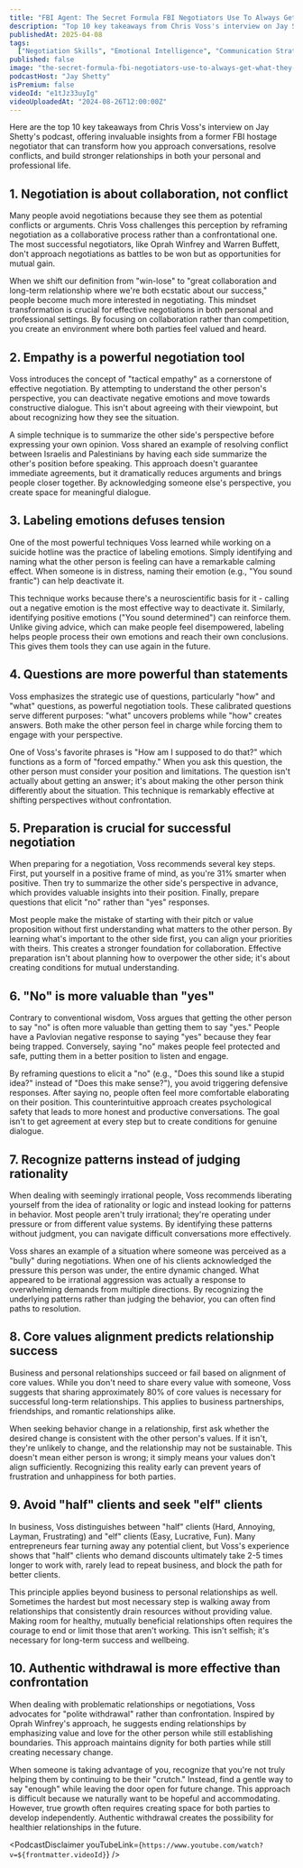 ```yaml
---
title: "FBI Agent: The Secret Formula FBI Negotiators Use To Always Get What They Want"
description: "Top 10 key takeaways from Chris Voss's interview on Jay Shetty's podcast, offering invaluable insights from a former FBI hostage negotiator that can transform how you approach conversations, resolve conflicts, and build stronger relationships in both your personal and professional life."
publishedAt: 2025-04-08
tags:
  ["Negotiation Skills", "Emotional Intelligence", "Communication Strategies"]
published: false
image: "the-secret-formula-fbi-negotiators-use-to-always-get-what-they-want.jpg"
podcastHost: "Jay Shetty"
isPremium: false
videoId: "e1tJz33uyIg"
videoUploadedAt: "2024-08-26T12:00:00Z"
---
```



<PodcastSummaryPageLayout frontmatter={frontmatter}>

Here are the top 10 key takeaways from Chris Voss's interview on Jay Shetty's podcast, offering invaluable insights from a former FBI hostage negotiator that can transform how you approach conversations, resolve conflicts, and build stronger relationships in both your personal and professional life.

## 1. Negotiation is about collaboration, not conflict

Many people avoid negotiations because they see them as potential conflicts or arguments. Chris Voss challenges this perception by reframing negotiation as a collaborative process rather than a confrontational one. The most successful negotiators, like Oprah Winfrey and Warren Buffett, don't approach negotiations as battles to be won but as opportunities for mutual gain.

When we shift our definition from "win-lose" to "great collaboration and long-term relationship where we're both ecstatic about our success," people become much more interested in negotiating. This mindset transformation is crucial for effective negotiations in both personal and professional settings. By focusing on collaboration rather than competition, you create an environment where both parties feel valued and heard.

## 2. Empathy is a powerful negotiation tool

Voss introduces the concept of "tactical empathy" as a cornerstone of effective negotiation. By attempting to understand the other person's perspective, you can deactivate negative emotions and move towards constructive dialogue. This isn't about agreeing with their viewpoint, but about recognizing how they see the situation.

A simple technique is to summarize the other side's perspective before expressing your own opinion. Voss shared an example of resolving conflict between Israelis and Palestinians by having each side summarize the other's position before speaking. This approach doesn't guarantee immediate agreements, but it dramatically reduces arguments and brings people closer together. By acknowledging someone else's perspective, you create space for meaningful dialogue.

## 3. Labeling emotions defuses tension

One of the most powerful techniques Voss learned while working on a suicide hotline was the practice of labeling emotions. Simply identifying and naming what the other person is feeling can have a remarkable calming effect. When someone is in distress, naming their emotion (e.g., "You sound frantic") can help deactivate it.

This technique works because there's a neuroscientific basis for it - calling out a negative emotion is the most effective way to deactivate it. Similarly, identifying positive emotions ("You sound determined") can reinforce them. Unlike giving advice, which can make people feel disempowered, labeling helps people process their own emotions and reach their own conclusions. This gives them tools they can use again in the future.

## 4. Questions are more powerful than statements

Voss emphasizes the strategic use of questions, particularly "how" and "what" questions, as powerful negotiation tools. These calibrated questions serve different purposes: "what" uncovers problems while "how" creates answers. Both make the other person feel in charge while forcing them to engage with your perspective.

One of Voss's favorite phrases is "How am I supposed to do that?" which functions as a form of "forced empathy." When you ask this question, the other person must consider your position and limitations. The question isn't actually about getting an answer; it's about making the other person think differently about the situation. This technique is remarkably effective at shifting perspectives without confrontation.

## 5. Preparation is crucial for successful negotiation

When preparing for a negotiation, Voss recommends several key steps. First, put yourself in a positive frame of mind, as you're 31% smarter when positive. Then try to summarize the other side's perspective in advance, which provides valuable insights into their position. Finally, prepare questions that elicit "no" rather than "yes" responses.

Most people make the mistake of starting with their pitch or value proposition without first understanding what matters to the other person. By learning what's important to the other side first, you can align your priorities with theirs. This creates a stronger foundation for collaboration. Effective preparation isn't about planning how to overpower the other side; it's about creating conditions for mutual understanding.

## 6. "No" is more valuable than "yes"

Contrary to conventional wisdom, Voss argues that getting the other person to say "no" is often more valuable than getting them to say "yes." People have a Pavlovian negative response to saying "yes" because they fear being trapped. Conversely, saying "no" makes people feel protected and safe, putting them in a better position to listen and engage.

By reframing questions to elicit a "no" (e.g., "Does this sound like a stupid idea?" instead of "Does this make sense?"), you avoid triggering defensive responses. After saying no, people often feel more comfortable elaborating on their position. This counterintuitive approach creates psychological safety that leads to more honest and productive conversations. The goal isn't to get agreement at every step but to create conditions for genuine dialogue.

## 7. Recognize patterns instead of judging rationality

When dealing with seemingly irrational people, Voss recommends liberating yourself from the idea of rationality or logic and instead looking for patterns in behavior. Most people aren't truly irrational; they're operating under pressure or from different value systems. By identifying these patterns without judgment, you can navigate difficult conversations more effectively.

Voss shares an example of a situation where someone was perceived as a "bully" during negotiations. When one of his clients acknowledged the pressure this person was under, the entire dynamic changed. What appeared to be irrational aggression was actually a response to overwhelming demands from multiple directions. By recognizing the underlying patterns rather than judging the behavior, you can often find paths to resolution.

## 8. Core values alignment predicts relationship success

Business and personal relationships succeed or fail based on alignment of core values. While you don't need to share every value with someone, Voss suggests that sharing approximately 80% of core values is necessary for successful long-term relationships. This applies to business partnerships, friendships, and romantic relationships alike.

When seeking behavior change in a relationship, first ask whether the desired change is consistent with the other person's values. If it isn't, they're unlikely to change, and the relationship may not be sustainable. This doesn't mean either person is wrong; it simply means your values don't align sufficiently. Recognizing this reality early can prevent years of frustration and unhappiness for both parties.

## 9. Avoid "half" clients and seek "elf" clients

In business, Voss distinguishes between "half" clients (Hard, Annoying, Layman, Frustrating) and "elf" clients (Easy, Lucrative, Fun). Many entrepreneurs fear turning away any potential client, but Voss's experience shows that "half" clients who demand discounts ultimately take 2-5 times longer to work with, rarely lead to repeat business, and block the path for better clients.

This principle applies beyond business to personal relationships as well. Sometimes the hardest but most necessary step is walking away from relationships that consistently drain resources without providing value. Making room for healthy, mutually beneficial relationships often requires the courage to end or limit those that aren't working. This isn't selfish; it's necessary for long-term success and wellbeing.

## 10. Authentic withdrawal is more effective than confrontation

When dealing with problematic relationships or negotiations, Voss advocates for "polite withdrawal" rather than confrontation. Inspired by Oprah Winfrey's approach, he suggests ending relationships by emphasizing value and love for the other person while still establishing boundaries. This approach maintains dignity for both parties while still creating necessary change.

When someone is taking advantage of you, recognize that you're not truly helping them by continuing to be their "crutch." Instead, find a gentle way to say "enough" while leaving the door open for future change. This approach is difficult because we naturally want to be hopeful and accommodating. However, true growth often requires creating space for both parties to develop independently. Authentic withdrawal creates the possibility for healthier relationships in the future.

<PodcastDisclaimer
  youTubeLink={`https://www.youtube.com/watch?v=${frontmatter.videoId}`}
/>

</PodcastSummaryPageLayout>
